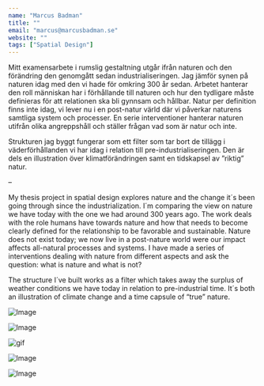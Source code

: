 ```yaml
---
name: "Marcus Badman"
title: ""
email: "marcus@marcusbadman.se"
website: ""
tags: ["Spatial Design"]
---
```


Mitt examensarbete i rumslig gestaltning utgår ifrån naturen och den förändring den genomgått sedan industrialiseringen. Jag jämför synen på naturen idag med den vi hade för omkring 300 år sedan. Arbetet hanterar den roll människan har i förhållande till naturen och hur den tydligare måste definieras för att relationen ska bli gynnsam och hållbar. Natur per definition finns inte idag, vi lever nu i en post-natur värld där vi påverkar naturens samtliga system och processer. En serie interventioner hanterar naturen utifrån olika angreppshåll och ställer frågan vad som är natur och inte.

Strukturen jag byggt fungerar som ett filter som tar bort de tillägg i väderförhållanden vi har idag i relation till pre-industrialiseringen. Den är dels en illustration över klimatförändringen samt en tidskapsel av ”riktig” natur.

–

My thesis project in spatial design explores nature and the change it´s been going through since the industrialization. I´m comparing the view on nature we have today with the one we had around 300 years ago. The work deals with the role humans have towards nature and how that needs to become clearly defined for the relationship to be favorable and sustainable. Nature does not exist today; we now live in a post-nature world were our impact affects all-natural processes and systems. I have made a series of interventions dealing with nature from different aspects and ask the question: what is nature and what is not? 

The structure I´ve built works as a filter which takes away the surplus of weather conditions we have today in relation to pre-industrial time. It´s both an illustration of climate change and a time capsule of “true” nature.

![Image](../../images/marcus_badman/ma_sd_marcus_badman_01.jpg "#### Structure <br> Photo: Sanna Lindberg")

![Image](../../images/marcus_badman/ma_sd_marcus_badman_02-2.jpg "#### Filters")


![gif](ma_sd_marcus_badman_04.gif "#### Adapting structure")

![Image](../../images/marcus_badman/ma_sd_marcus_badman_05-2.jpg "#### Change over time")


![Image](../../images/marcus_badman/ma_sd_marcus_badman_07-2.jpg "#### Timeline")
